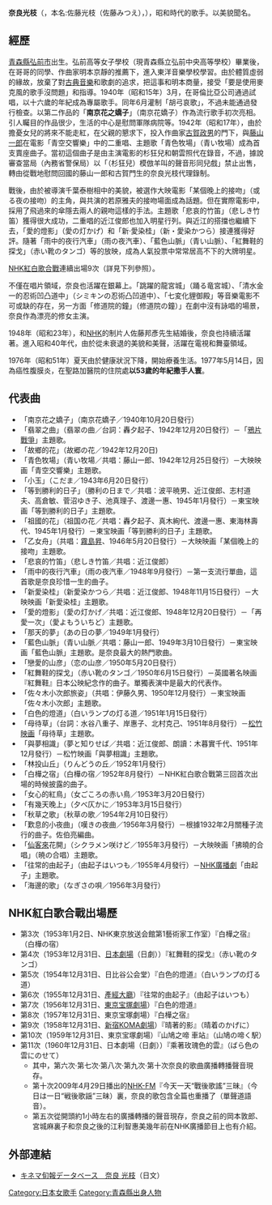 {{unreferenced|time=2010-12-07T08:57:35+00:00}}
{{藝人
|姓名 = 奈良光枝
|類型 = 女歌手
|圖片 = 
|圖片簡介 = 
|原名 = 佐藤光枝（佐藤みつえ）
|英文名 = Mitsue Nara
|暱稱 =
|出生日期 = 1923年6月13日
|逝世日期 = {{death_date_and_age|1977|5|14|1923|6|13}}
|出生地點 = {{JPN}}[[青森縣|青森縣]][[弘前市|弘前市]]
|音樂類型 = [[日本歌謠曲|歌謠曲]]
|職業 = [[歌手|歌手]]
|唱片公司 = [[古倫美亞音樂娛樂|日本哥倫比亞]]
|網站 =
}}
{{japanese|japanese=奈良光枝|kana=なら みつえ|romaji=Nara Mitsue}}
'''奈良光枝'''（{{lang|ja|なら みつえ}}，本名:佐藤光枝（佐藤みつえ），{{bd|1923年|6月13日|1977年|5月14日|Mitsue Nara}}），昭和時代的歌手。以美貌聞名。

== 經歷 ==
[[青森縣|青森縣]][[弘前市|弘前市]]出生。弘前高等女子學校（現青森縣立弘前中央高等學校）畢業後，在哥哥的同學、作曲家明本京靜的推薦下，進入東洋音樂學校學習。由於體質虛弱的緣故，放棄了對[[古典音樂|古典音樂]]和歌劇的追求，把這事和明本商量，接受「要是使用麥克風的歌手沒問題」和指導。1940年（昭和15年）3月，在哥倫比亞公司通過試唱，以十六歲的年紀成為專屬歌手。同年6月灌制「胡弓哀歌」，不過未能通過發行檢查。以第二作品的「'''南京花之嬌子'''」（南京花嬌子）作為流行歌手初次亮相。引人矚目的作品很少，生活的中心是慰問軍隊病院等。1942年（昭和17年），由於擔憂女兒的將來不能走紅，在父親的懇求下，投入作曲家[[古賀政男|古賀政男]]的門下，與[[藤山一郎|藤山一郎]]在電影「青空交響樂」中的二重唱、主題歌「青色牧場」（青い牧場）成為首支賣座曲子。當初這個曲子是由主演電影的杉狂兒和朝雲照代在錄音，不過，據說審查當局（內務省警保局）以「（杉狂兒）模倣羊叫的聲音形同兒戲」禁止出售，轉由從戰地慰問回國的藤山一郎和古賀門生的奈良光枝代理錄制。

戰後，由於被導演千葉泰樹相中的美貌，被選作大映電影「某個晚上的接吻」（或る夜の接吻）的主角，與共演的若原雅夫的接吻場面成為話題。但在實際電影中，採用了飛過來的傘隱去兩人的親吻這樣的手法。主題歌「悲哀的竹笛」（悲しき竹笛）獲得很大成功，二重唱的近江俊郎也加入明星行列。與近江的搭擋也繼續下去，「愛的燈影」（愛の灯かげ）和「新·愛染桂」（新・愛染かつら）接連獲得好評。隨著「雨中的夜行汽車」（雨の夜汽車）、「藍色山脈」（青い山脈）、「紅舞鞋的探戈」（赤い靴のタンゴ）等的放映，成為人氣投票中常常居高不下的大牌明星。

[[NHK紅白歌合戰|NHK紅白歌合戰]]連續出場9次（詳見下列參照）。

不僅在唱片領域，奈良也活躍在銀幕上。「跳躍的龍宮城」（踊る竜宮城）、「清水金一的忍術凹凸道中」（シミキンの忍術凸凹道中）、「七変化貍御殿」等音樂電影不可或缺的存在，另一方面「修道院的鐘」（修道院の鐘）」在劇中沒有詠唱的場景，奈良作為漂亮的修女主演。

1948年（昭和23年），和[[NHK|NHK]]的制片人佐藤邦彥先生結婚後，奈良也持續活躍著。進入昭和40年代，由於從未衰退的美貌和美聲，活躍在電視和舞臺領域。

1976年（昭和51年）夏天由於健康狀況下降，開始療養生活。1977年5月14日，因為癌性腹膜炎，在聖路加醫院的住院處'''以53歲的年紀撒手人寰'''。

== 代表曲 ==
*「南京花之嬌子」（南京花嬌子／1940年10月20日發行）
*「翡翠之曲」（翡翠の曲／台詞：轟夕起子、1942年12月20日發行）－{{link-ja|東宝映画|東宝映画}}「[[鴉片戰爭|鴉片戰爭]]」主題歌。
*「故鄉的花」（故郷の花／1942年12月20日)
*「青色牧場」（青い牧場／共唱：藤山一郎、1942年12月25日發行）－大映映画「青空交響樂」主題歌。
*「小玉」（こだま／1943年6月20日發行）
*「等到勝利的日子」（勝利の日まで／共唱：波平暁男、近江俊郎、志村道夫、高倉敏、菅沼ゆき子、池真理子、渡邊一惠、1945年1月發行）－東宝映画「等到勝利的日子」主題歌。
*「祖國的花」（祖国の花／共唱：轟夕起子、真木絢代、渡邊一惠、東海林壽代、1945年1月發行）－東宝映画「等到勝利的日子」主題歌。
*「乙女舟」（共唱：[[霧島昇|霧島昇]]、1946年5月20日發行）－大映映画「某個晚上的接吻」主題歌。
*「悲哀的竹笛」（悲しき竹笛／共唱：近江俊郎）
*「雨中的夜行汽車」（雨の夜汽車／1948年9月發行）－第一支流行單曲，這首歌是奈良珍惜一生的曲子。
*「新愛染桂」（新愛染かつら／共唱：近江俊郎、1948年11月15日發行）－大映映画「新愛染桂」主題歌。
*「愛的燈影」（愛の灯かげ／共唱：近江俊郎、1948年12月20日發行）－{{link-ja|新東宝映画|新東宝映画}}「再愛一次」（愛よもういちど）主題歌。
*「那天的夢」（あの日の夢／1949年1月發行）
*「藍色山脈」（青い山脈／共唱：藤山一郎、1949年3月10日發行）－東宝映画「藍色山脈」主題歌。是奈良最大的熱門歌曲。
*「戀愛的山彦」（恋の山彦／1950年5月20日發行）
*「紅舞鞋的探戈」（赤い靴のタンゴ／1950年6月15日發行）－英國著名映画『紅舞鞋』日本公映紀念作的曲子。單獨表演中是最大的代表作。
*「佐々木小次郎旅姿」（共唱：伊藤久男、1950年12月發行）－東宝映画「佐々木小次郎」主題歌。
*「白色的燈道」（白いランプの灯る道／1951年1月15日發行）
*「母待草」（台詞：水谷八重子、岸惠子、北村克己、1951年8月發行）－[[松竹|松竹映画]]「母待草」主題歌。
*「與夢相識」（夢と知りせば／共唱：近江俊郎、朗讀：木暮實千代、1951年12月發行）－松竹映画「與夢相識」主題歌。
*「林投山丘」（りんどうの丘／1952年1月發行）
*「白樺之宿」（白樺の宿／1952年8月發行）－NHK紅白歌合戰第三回首次出場的時候披露的曲子。
*「女心的紅鳥」（女ごころの赤い鳥／1953年3月20日發行）
*「有幾天晚上」（夕べ仄かに／1953年3月15日發行）
*「秋草之歌」（秋草の歌／1954年2月10日發行）
*「歎息的小夜曲」（嘆きの夜曲／1956年3月發行）－根據1932年2月關種子流行的曲子。佐伯亮編曲。
*「[[仙客來屬|仙客來]]花開」（シクラメン咲けど／1955年3月發行）－大映映画「拂曉的合唱」（暁の合唱）主題歌。
*「往常的由起子」（由起子はいつも／1955年4月發行）－[[NHK|NHK]][[廣播劇|廣播劇]]「由起子」主題歌。
*「海邊的歌」（なぎさの唄／1956年3月發行）

== NHK紅白歌合戰出場歷  ==
*第3次（1953年1月2日、NHK東京放送会館第1藝術家工作室）『白樺之宿』（白樺の宿）
*第4次（1953年12月31日、[[日本劇場|日本劇場]]（日劇））『紅舞鞋的探戈』（赤い靴のタンゴ）
*第5次（1954年12月31日、日比谷公会堂）『白色的燈道』（白いランプの灯る道）
*第6次（1955年12月31日、[[產經大廳|產經大廳]]）『往常的由起子』（由起子はいつも）
*第7次（1956年12月31日、[[東京宝塚劇場|東京宝塚劇場]]）『白色的燈道』
*第8次（1957年12月31日、東京宝塚劇場）『白樺之宿』
*第9次（1958年12月31日、[[新宿KOMA劇場|新宿KOMA劇場]]）『晴著的影』（晴着のかげに）
*第10次（1959年12月31日、東京宝塚劇場）『山鳩之啼 車站』（山鳩の啼く駅）
*第11次（1960年12月31日、日本劇場（日劇））『乘著玫瑰色的雲』（ばら色の雲にのせて）
**其中，第六次·第七次·第八次·第九次·第十次奈良的歌曲廣播轉播聲音現存。
**第十次2009年4月29日播出的[[NHK-FM|NHK-FM]]『今天一天“戰後歌謠”三昧』（今日は一日“戦後歌謡”三昧）裏，奈良的歌包含全篇也重播了（單聲道語音）。
**第五次從開頭約1小時左右的廣播轉播的聲音現存，奈良之前的岡本敦郎、宮城麻裏子和奈良之後的江利智惠美幾年前在NHK廣播節目上也有介紹。

== 外部連結 ==
*[https://web.archive.org/web/20090615174015/http://www.walkerplus.com/movie/kinejun/index.cgi?ctl=by_name&id=116613 キネマ旬報データベース　奈良 光枝]（日文）

{{DEFAULTSORT:Nara Mitsue}}
[[Category:日本女歌手|Category:日本女歌手]]
[[Category:青森縣出身人物|Category:青森縣出身人物]]